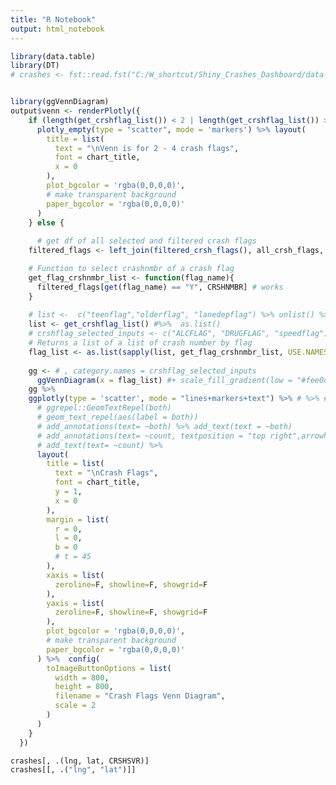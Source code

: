 ```yaml
---
title: "R Notebook"
output: html_notebook
---
```

```r
library(data.table)
library(DT)
# crashes <- fst::read.fst("C:/W_shortcut/Shiny_Crashes_Dashboard/data-raw/18crash.fst") %>% as.data.table()


library(ggVennDiagram)
output$venn <- renderPlotly({
    if (length(get_crshflag_list()) < 2 | length(get_crshflag_list()) > 4 | dim(filtered_crashes())[1] == 0) {  # or no crashes with a time ??
      plotly_empty(type = "scatter", mode = 'markers') %>% layout(
        title = list(
          text = "\nVenn is for 2 - 4 crash flags",
          font = chart_title,
          x = 0
        ),
        plot_bgcolor = 'rgba(0,0,0,0)',
        # make transparent background
        paper_bgcolor = 'rgba(0,0,0,0)'
      )
    } else {
      
      # get df of all selected and filtered crash flags
    filtered_flags <- left_join(filtered_crsh_flags(), all_crsh_flags, by = "CRSHNMBR") #%>%  select(CRSHNMBR, list)

    # Function to select crashnmbr of a crash flag
    get_flag_crshnmbr_list <- function(flag_name){
      filtered_flags[get(flag_name) == "Y", CRSHNMBR] # works
    }
    
    # list <-  c("teenflag","olderflag", "lanedepflag") %>% unlist() %>% as.character()
    list <- get_crshflag_list() #%>%  as.list()
    # crshflag_selected_inputs <- c("ALCFLAG", "DRUGFLAG", "speedflag") # "teenflag", "olderflag", "CYCLFLAG", "PEDFLAG", "BIKEFLAG", "singlevehflag", "lanedepflag","deerflag")# %>% as.list()
    # Returns a list of a list of crash number by flag
    flag_list <- as.list(sapply(list, get_flag_crshnmbr_list, USE.NAMES = TRUE))
    
    gg <- # , category.names = crshflag_selected_inputs
      ggVennDiagram(x = flag_list) #+ scale_fill_gradient(low = "#fee0d2", high = "#de2d26")  #%>%
    gg %>%  
    ggplotly(type = 'scatter', mode = "lines+markers+text") %>% # %>% #Price: %{y:$.2f}<extra></extra>
      # ggrepel::GeomTextRepel(both)
      # geom_text_repel(aes(label = both))
      # add_annotations(text= ~both) %>% add_text(text = ~both)
      # add_annotations(text= ~count, textposition = "top right",arrowhead=.5, arrowwidth=1, font = list(size = 16, color = "#ffffff")) %>%
      # add_text(text= ~count) %>% 
      layout(
        title = list(
          text = "\nCrash Flags",
          font = chart_title,
          y = 1,
          x = 0
        ),
        margin = list(
          r = 0,
          l = 0,
          b = 0
          # t = 45
        ),
        xaxis = list(
          zeroline=F, showline=F, showgrid=F
        ),
        yaxis = list(
          zeroline=F, showline=F, showgrid=F
        ),
        plot_bgcolor = 'rgba(0,0,0,0)',
        # make transparent background
        paper_bgcolor = 'rgba(0,0,0,0)'
      ) %>%  config(
        toImageButtonOptions = list(
          width = 800,
          height = 800,
          filename = "Crash Flags Venn Diagram",
          scale = 2
        )
      )
    }
  })

crashes[, .(lng, lat, CRSHSVR)]
crashes[[, .("lng", "lat")]]
```


